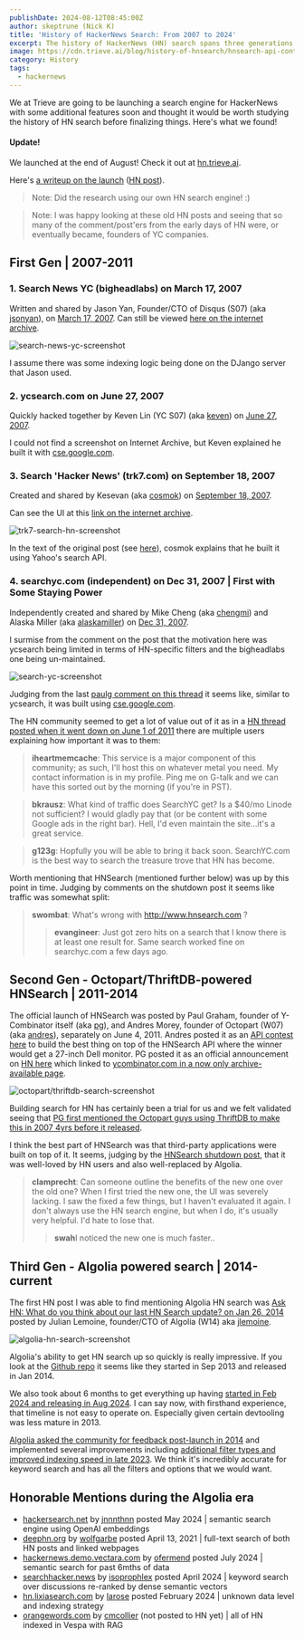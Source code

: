 ```yaml
---
publishDate: 2024-08-12T08:45:00Z
author: skeptrune (Nick K)
title: 'History of HackerNews Search: From 2007 to 2024'
excerpt: The history of HackerNews (HN) search spans three generations. Starting in 2007 with Disqus founder Jason Yan followed by a series of other sites, Octopart/ThriftDB-powered HNSearch in 2011, and finally Algolia-powered search from 2014 to today.
image: https://cdn.trieve.ai/blog/history-of-hnsearch/hnsearch-api-contest-resized.png
category: History
tags:
  - hackernews
---
```



We at Trieve are going to be launching a search engine for HackerNews with some additional features soon and thought it would be worth studying the history of HN search before finalizing things. Here's what we found!

<TextBox class="border-fuchsia-200 dark:border-fuchsia-500 bg-fuchsia-50 dark:bg-fuchsia-700 text-fuchsia-900 dark:text-fuchsia-100">

#### Update!

We launched at the end of August! Check it out at [hn.trieve.ai](https://hn.trieve.ai).

Here's [a writeup on the launch](https://trieve.ai/launching-trieve-hn-discovery/) ([HN post](https://news.ycombinator.com/item?id=41393005)).

</TextBox>

> Note: Did the research using our own HN search engine! :)

> Note: I was happy looking at these old HN posts and seeing that so many of the comment/post'ers from the early days of HN
> were, or eventually became, founders of YC companies.

## First Gen | 2007-2011

### 1. Search News YC (bigheadlabs) on March 17, 2007

Written and shared by Jason Yan, Founder/CTO of Disqus (S07) (aka [jsonyan](https://news.ycombinator.com/user?id=jasonyan)), on [March 17, 2007](https://news.ycombinator.com/item?id=4780). Can still be viewed [here on the internet archive](https://web.archive.org/web/20070707020143/http://nycs.bigheadlabs.com/).

![search-news-yc-screenshot](https://cdn.trieve.ai/blog/history-of-hnsearch/nycs.bigheadlabs.com.webp)

I assume there was some indexing logic being done on the DJango server that Jason used.

### 2. ycsearch.com on June 27, 2007

Quickly hacked together by Keven Lin (YC S07) (aka [keven](https://news.ycombinator.com/user?id=keven)) on [June 27, 2007](https://news.ycombinator.com/item?id=31012).

I could not find a screenshot on Internet Archive, but Keven explained he built it with [cse.google.com](https://programmablesearchengine.google.com/about/).

### 3. Search 'Hacker News' (trk7.com) on September 18, 2007

Created and shared by Kesevan (aka [cosmok](https://news.ycombinator.com/user?id=cosmok)) on [September 18, 2007](https://news.ycombinator.com/item?id=56327).

Can see the UI at this [link on the internet archive](https://web.archive.org/web/20080306153636/http://trk7.com/yc).

![trk7-search-hn-screenshot](https://cdn.trieve.ai/blog/history-of-hnsearch/trk7-hnsearch.webp)

In the text of the original post (see [here](https://news.ycombinator.com/item?id=1309589)), cosmok explains that he built it using Yahoo's search API.

### 4. searchyc.com (independent) on Dec 31, 2007 | First with Some Staying Power

Independently created and shared by Mike Cheng (aka [chengmi](https://news.ycombinator.com/user?id=chengmi)) and Alaska Miller (aka [alaskamiller](https://news.ycombinator.com/user?id=chengmi)) on [Dec 31, 2007](https://news.ycombinator.com/item?id=93864).

I surmise from the comment on the post that the motivation here was ycsearch being limited in terms of HN-specific filters and the bigheadlabs one being un-maintained.

![search-yc-screenshot](https://cdn.trieve.ai/blog/history-of-hnsearch/searchyc.com.webp)

Judging from the last [paulg comment on this thread](https://news.ycombinator.com/item?id=35959) it seems like, similar to ycsearch, it was built using [cse.google.com](https://programmablesearchengine.google.com/about/).

The HN community seemed to get a lot of value out of it as in a [HN thread posted when it went down on June 1 of 2011](https://news.ycombinator.com/item?id=2605959) there are multiple users explaining how important it was to them:

> **iheartmemcache**: This service is a major component of this community; as such, I'll host this on whatever metal you need. My contact information is in my profile. Ping me on G-talk and we can have this sorted out by the morning (if you're in PST).

> **bkrausz**: What kind of traffic does SearchYC get? Is a $40/mo Linode not sufficient? I would gladly pay that (or be content with some Google ads in the right bar). Hell, I'd even maintain the site...it's a great service.

> **g123g**: Hopfully you will be able to bring it back soon. <span>SearchYC.com</span> is the best way to search the treasure trove that HN has become.

Worth mentioning that HNSearch (mentioned further below) was up by this point in time. Judging by comments on the shutdown post it seems like traffic was somewhat split:

> **swombat**: What's wrong with http://www.hnsearch.com ?
>
> > **evangineer**: Just got zero hits on a search that I know there is at least one result for. Same search worked fine on <span>searchyc.com</span> a few days ago.

## Second Gen - Octopart/ThriftDB-powered HNSearch | 2011-2014

The official launch of HNSearch was posted by Paul Graham, founder of Y-Combinator itself (aka [pg](https://news.ycombinator.com/user?id=pg)), and Andres Morey, founder of Octopart (W07) (aka [andres](https://news.ycombinator.com/user?id=andres)), separately on June 4, 2011. Andres posted it as an [API contest here](https://news.ycombinator.com/item?id=2619892) to build the best thing on top of the HNSearch API where the winner would get a 27-inch Dell monitor. PG posted it as an official announcement on [HN here](https://news.ycombinator.com/item?id=2619736) which linked to [ycombinator.com in a now only archive-available page](https://web.archive.org/web/20110618105517/http://ycombinator.com/newsnews.html).

![octopart/thriftdb-search-screenshot](https://cdn.trieve.ai/blog/history-of-hnsearch/hnsearch-api-contest.webp)

Building search for HN has certainly been a trial for us and we felt validated seeing that [PG first mentioned the Octopart guys using ThriftDB to make this in 2007 4yrs before it released](https://news.ycombinator.com/item?id=35959).

I think the best part of HNSearch was that third-party applications were built on top of it. It seems, judging by the [HNSearch shutdown post](https://news.ycombinator.com/item?id=7404972), that it was well-loved by HN users and also well-replaced by Algolia.

> **clamprecht**: Can someone outline the benefits of the new one over the old one? When I first tried the new one, the UI was severely lacking. I saw the fixed a few things, but I haven't evaluated it again.
> I don't always use the HN search engine, but when I do, it's usually very helpful. I'd hate to lose that.
>
> > **swah**I noticed the new one is much faster..

## Third Gen - Algolia powered search | 2014-current

The first HN post I was able to find mentioning Algolia HN search was [Ask HN: What do you think about our last HN Search update? on Jan 26, 2014](https://news.ycombinator.com/item?id=7126301) posted by Julian Lemoine, founder/CTO of Algolia (W14) aka [jlemoine](https://news.ycombinator.com/user?id=jlemoine).

![algolia-hn-search-screenshot](https://cdn.trieve.ai/blog/history-of-hnsearch/algolia-hn-search.webp)

Algolia's ability to get HN search up so quickly is really impressive. If you look at the [Github repo](https://github.com/algolia/hn-search/commits/master/?after=e27760e09840a6fa3efc592649fceb89237e4c2f+1119) it seems like they started in Sep 2013 and released in Jan 2014.

We also took about 6 months to get everything up having [started in Feb 2024 and releasing in Aug 2024](https://github.com/devflowinc/trieve-hn-discovery/commits/main/?after=0163ad22215a28a3492fc86f0d50e4a9bd338f3b+139). I can say now, with firsthand experience, that timeline is not easy to operate on. Especially given certain devtooling was less mature in 2013.

[Algolia asked the community for feedback post-launch in 2014](https://news.ycombinator.com/item?id=7126301) and implemented several improvements including [additional filter types and improved indexing speed in late 2023](https://news.ycombinator.com/item?id=37881130). We think it's incredibly accurate for keyword search and has all the filters and options that we would want.

## Honorable Mentions during the Algolia era

- [hackersearch.net](https://hackersearch.net/) by [jnnnthnn](https://news.ycombinator.com/user?id=jnnnthnn) posted May 2024 | semantic search engine using OpenAI embeddings
- [deephn.org](https://deephn.org/) by [wolfgarbe](https://news.ycombinator.com/user?id=wolfgarbe) posted April 13, 2021 | full-text search of both HN posts and linked webpages
- [hackernews.demo.vectara.com](https://hackernews.demo.vectara.com/) by [ofermend](https://news.ycombinator.com/user?id=ofermend) posted July 2024 | semantic search for past 6mths of data
- [searchhacker.news](https://searchhacker.news/) by [isoprophlex](https://news.ycombinator.com/user?id=isoprophlex) posted April 2024 | keyword search over discussions re-ranked by dense semantic vectors
- [hn.lixiasearch.com](https://hn.lixiasearch.com/) by [larose](https://news.ycombinator.com/user?id=larose) posted February 2024 | unknown data level and indexing strategy
- [orangewords.com](https://orangewords.com/search) by [cmcollier](https://news.ycombinator.com/submitted?id=cmcollier) (not posted to HN yet) | all of HN indexed in Vespa with RAG
